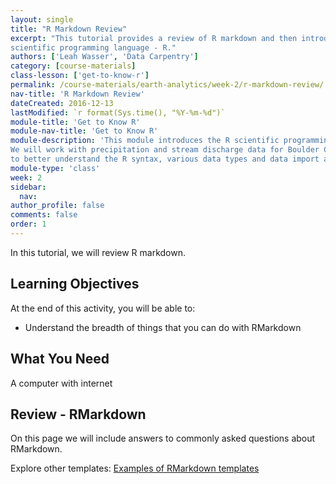 ```yaml
---
layout: single
title: "R Markdown Review"
excerpt: "This tutorial provides a review of R markdown and then introduces the
scientific programming language - R."
authors: ['Leah Wasser', 'Data Carpentry']
category: [course-materials]
class-lesson: ['get-to-know-r']
permalink: /course-materials/earth-analytics/week-2/r-markdown-review/
nav-title: 'R Markdown Review'
dateCreated: 2016-12-13
lastModified: `r format(Sys.time(), "%Y-%m-%d")`
module-title: 'Get to Know R'
module-nav-title: 'Get to Know R'
module-description: 'This module introduces the R scientific programming language.
We will work with precipitation and stream discharge data for Boulder County
to better understand the R syntax, various data types and data import and plotting.'
module-type: 'class'
week: 2
sidebar:
  nav:
author_profile: false
comments: false
order: 1
---
```


In this tutorial, we will review R markdown.

<div class='notice--success' markdown="1">

## <i class="fa fa-graduation-cap" aria-hidden="true"></i> Learning Objectives
At the end of this activity, you will be able to:

* Understand the breadth of things that you can do with RMarkdown

## <i class="fa fa-check-square-o fa-2" aria-hidden="true"></i> What You Need

A computer with internet

</div>

## Review - RMarkdown

On this page we will include answers to commonly asked questions about RMarkdown.

Explore other templates: <a href="http://rmarkdown.rstudio.com/gallery.html" target="_blank">Examples of RMarkdown templates</a>

